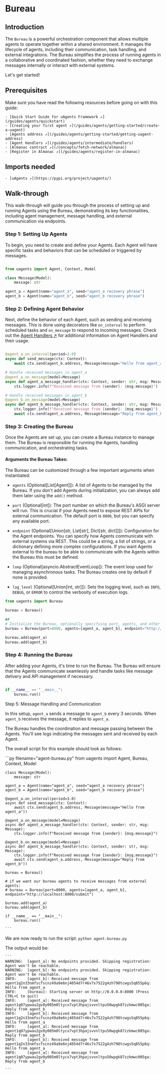 
# Bureau

## Introduction

The `Bureau` is a powerful orchestration component that allows multiple agents to operate together within a shared environment. It manages the lifecycle of agents, including their communication, task handling, and external integrations. The Bureau simplifies the process of running agents in a collaborative and coordinated fashion, whether they need to exchange messages internally or interact with external systems.

Let's get started!

## Prerequisites

Make sure you have read the following resources before going on with this guide:

    - [Quick Start Guide for uAgents Framework ↗️](/guides/agents/quickstart)
    - [Creating your first agent ↗️](/guides/agents/getting-started/create-a-uagent)
    - [Agents address ↗️](/guides/agents/getting-started/getting-uagent-address)
    - [Agent Handlers ↗️](/guides/agents/intermediate/handlers)
    - [Almanac contract ↗️](/concepts/fetch-network/almanac)
    - [Register in Almanac ↗️](/guides/agents/register-in-almanac)

## Imports needed

    - [uAgents ↗️](https://pypi.org/project/uagents/)

## Walk-through

This walk-through will guide you through the process of setting up and running Agents using the Bureau, demonstrating its key functionalities, including agent management, message handling, and external communication via endpoints.

### Step 1: Setting Up Agents

To begin, you need to create and define your Agents. Each Agent will have specific tasks and behaviors that can be scheduled or triggered by messages.

```py copy filename="agent-bureau.py"

from uagents import Agent, Context, Model

class Message(Model):
    message: str

agent_a = Agent(name="agent_a", seed="agent_a recovery phrase")
agent_b = Agent(name="agent_b", seed="agent_b recovery phrase")

```

### Step 2: Defining Agent Behavior

Next, define the behavior of each Agent, such as sending and receiving messages. This is done using decorators like `on_interval` to perform scheduled tasks and `on_message` to respond to incoming messages. Check out the [Agent Handlers ↗️](/guides/agents/intermediate/handlers) for additional information on Agent Handlers and their usage.

```py copy filename="agent-bureau.py"

@agent_a.on_interval(period=3.0)
async def send_message(ctx: Context):
    await ctx.send(agent_b.address, Message(message="Hello from agent_a"))

# Handle received messages in agent_a
@agent_a.on_message(model=Message)
async def agent_a_message_handler(ctx: Context, sender: str, msg: Message):
    ctx.logger.info(f"Received message from {sender}: {msg.message}")

# Handle received messages in agent_b
@agent_b.on_message(model=Message)
async def agent_b_message_handler(ctx: Context, sender: str, msg: Message):
    ctx.logger.info(f"Received message from {sender}: {msg.message}")
    await ctx.send(agent_a.address, Message(message="Reply from agent_b"))

```

### Step 3: Creating the Bureau

Once the Agents are set up, you can create a Bureau instance to manage them. The Bureau is responsible for running the Agents, handling communication, and orchestrating tasks.

#### Arguments the Bureau Takes:

The Bureau can be customized through a few important arguments when instantiated:

- `agents` (Optional[List[Agent]]): A list of Agents to be managed by the Bureau. If you don't add Agents during initialization, you can always add them later using the `add()` method.

- `port` (Optional[int]): The port number on which the Bureau's ASGI server will run. This is crucial if your Agents need to expose REST APIs for external communication. The default port is `8000`, but you can specify any available port.

- `endpoint` (Optional[Union[str, List[str], Dict[str, dict]]]): Configuration for the Agent endpoints. You can specify how Agents communicate with external systems via REST. This could be a string, a list of strings, or a dictionary defining more complex configurations. If you want Agents external to the bureau to be able to communicate with the Agents within the Bureau this must be defined.

- `loop` (Optional[asyncio.AbstractEventLoop]): The event loop used for managing asynchronous tasks. The Bureau creates one by default if none is provided.

- `log_level` (Optional[Union[int, str]]): Sets the logging level, such as `INFO`, `DEBUG`, or `ERROR` to control the verbosity of execution logs.

```py
from uagents import Bureau

bureau = Bureau()

or 
# Initialize the Bureau, optionally specifying port, agents, and other configurations
bureau = Bureau(port=8000, agents=[agent_a, agent_b], endpoint="http://localhost:8000/submit")

bureau.add(agent_a)
bureau.add(agent_b)

```

### Step 4: Running the Bureau

After adding your Agents, it's time to run the Bureau. The Bureau will ensure that the Agents communicate seamlessly and handle tasks like message delivery and API management if necessary.

```py copy

if __name__ == "__main__":
    bureau.run()

```

Step 5: Message Handling and Communication

In this setup, `agent_a` sends a message to `agent_b` every 3 seconds. When `agent_b` receives the message, it replies to `agent_a`. 

The Bureau handles the coordination and message passing between the Agents. You'll see logs indicating the messages sent and received by each Agent.

The overall script for this example should look as follows:

<CodeGroup hasCopy isLocalHostedFile>
<DocsCode local={true}>
	```py filename="agent-bureau.py"
    from uagents import Agent, Bureau, Context, Model

    class Message(Model):
        message: str

    agent_a = Agent(name="agent_a", seed="agent_a recovery phrase")
    agent_b = Agent(name="agent_b", seed="agent_b recovery phrase")

    @agent_a.on_interval(period=3.0)
    async def send_message(ctx: Context):
        await ctx.send(agent_b.address, Message(message="Hello from agent_a"))

    @agent_a.on_message(model=Message)
    async def agent_a_message_handler(ctx: Context, sender: str, msg: Message):
        ctx.logger.info(f"Received message from {sender}: {msg.message}")

    @agent_b.on_message(model=Message)
    async def agent_b_message_handler(ctx: Context, sender: str, msg: Message):
        ctx.logger.info(f"Received message from {sender}: {msg.message}")
        await ctx.send(agent_a.address, Message(message="Reply from agent_b"))

    bureau = Bureau()

    # if we want our bureau agents to receive messages from external agents:
    # bureau = Bureau(port=8000, agents=[agent_a, agent_b], endpoint="http://localhost:8000/submit")

    bureau.add(agent_a)
    bureau.add(agent_b)

    if __name__ == "__main__":
        bureau.run()

    ```
</DocsCode>
</CodeGroup>

We are now ready to run the script: `python agent-bureau.py`

The output would be:

    ```
    WARNING:  [agent_a]: No endpoints provided. Skipping registration: Agent won't be reachable.
    WARNING:  [agent_b]: No endpoints provided. Skipping registration: Agent won't be reachable.
    INFO:     [agent_b]: Received message from agent1q2n33nmfscfscnz49a9e6nj4054d7r46v7x7522g4zh798tcwgs5q855p6q: Hello from agent_a
    INFO:     [bureau]: Starting server on http://0.0.0.0:8000 (Press CTRL+C to quit)
    INFO:     [agent_a]: Received message from agent1q07ypwau2gv0y005m0ltycx7vpt3hpajsvvnltpu50wpgk87zzkmwc005ga: Reply from agent_b
    INFO:     [agent_b]: Received message from agent1q2n33nmfscfscnz49a9e6nj4054d7r46v7x7522g4zh798tcwgs5q855p6q: Hello from agent_a
    INFO:     [agent_a]: Received message from agent1q07ypwau2gv0y005m0ltycx7vpt3hpajsvvnltpu50wpgk87zzkmwc005ga: Reply from agent_b
    INFO:     [agent_b]: Received message from agent1q2n33nmfscfscnz49a9e6nj4054d7r46v7x7522g4zh798tcwgs5q855p6q: Hello from agent_a
    INFO:     [agent_a]: Received message from agent1q07ypwau2gv0y005m0ltycx7vpt3hpajsvvnltpu50wpgk87zzkmwc005ga: Reply from agent_b

    ```
